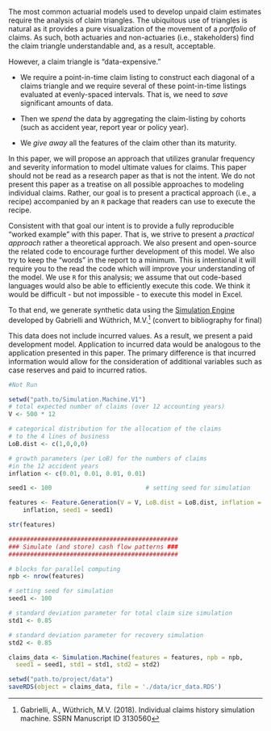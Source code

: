 The most common actuarial models used to develop unpaid claim estimates require the analysis of claim triangles. The ubiquitous use of triangles is natural as it provides a pure visualization of the movement of a _portfolio_ of claims. As such, both actuaries and non-actuaries (i.e., stakeholders) find the claim triangle understandable and, as a result, acceptable. 

However, a claim triangle is "data-expensive." 

* We require a point-in-time claim listing to construct each diagonal of a claims triangle and we require several of these point-in-time listings evaluated at evenly-spaced intervals. That is, we need to _save_ significant amounts of data.

* Then we _spend_ the data by aggregating the claim-listing by cohorts (such as accident year, report year or policy year).

* We _give away_ all the features of the claim other than its maturity. 

In this paper, we will propose an approach that utilizes granular frequency and severity information to model ultimate values for claims. This paper should not be read as a research paper as that is not the intent. We do not present this paper as a treatise on all possible approaches to modeling individual claims. Rather, our goal is to present a practical approach (i.e., a recipe) accompanied by an `R` package that readers can use to execute the recipe. 

Consistent with that goal our intent is to provide a fully reproducible "worked example" with this paper. That is, we strive to present a _practical approach_ rather a theoretical approach. We also present and open-source the related code to encourage further development of this model. We also try to keep the "words" in the report to a minimum. This is intentional it will require you to the read the code which will improve your understanding of the model. We use `R` for this analysis; we assume that out code-based languages would also be able to efficiently execute this code. We think it would be difficult - but not impossible - to execute this model in Excel.

To that end, we generate synthetic data using the [Simulation Engine](https://people.math.ethz.ch/~wmario/simulation.html) developed by Gabrielli and Wüthrich, M.V.[^1] (convert to bibliography for final) 

This data does not include incurred values. As a result, we present a paid development model. Application to incurred data would be analogous to the application presented in this paper. The primary difference is that incurred information would allow for the consideration of additional variables such as case reserves and paid to incurred ratios.

[^1]: Gabrielli, A., Wüthrich, M.V. (2018). Individual claims history simulation machine. SSRN Manuscript ID 3130560

```r
#Not Run

setwd("path.to/Simulation.Machine.V1")
# total expected number of claims (over 12 accounting years)
V <- 500 * 12 

# categorical distribution for the allocation of the claims 
# to the 4 lines of business
LoB.dist <- c(1,0,0,0)    

# growth parameters (per LoB) for the numbers of claims 
#in the 12 accident years
inflation <- c(0.01, 0.01, 0.01, 0.01)   

seed1 <- 100                          # setting seed for simulation

features <- Feature.Generation(V = V, LoB.dist = LoB.dist, inflation = 
    inflation, seed1 = seed1)

str(features)

###############################################
### Simulate (and store) cash flow patterns ###
###############################################

# blocks for parallel computing
npb <- nrow(features)

# setting seed for simulation
seed1 <- 100                         

# standard deviation parameter for total claim size simulation
std1 <- 0.85                         

# standard deviation parameter for recovery simulation
std2 <- 0.85                         

claims_data <- Simulation.Machine(features = features, npb = npb, 
  seed1 = seed1, std1 = std1, std2 = std2)

setwd("path.to/project/data")
saveRDS(object = claims_data, file = './data/icr_data.RDS')
```




